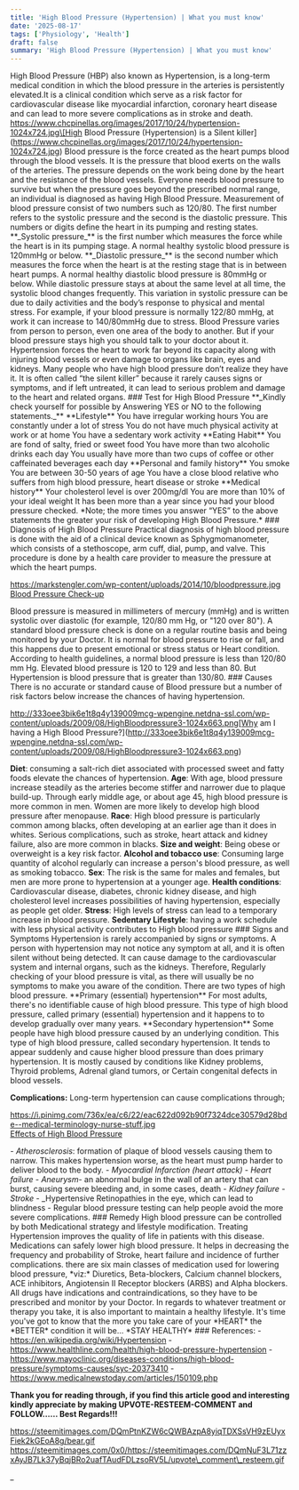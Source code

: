 ```yaml
---
title: 'High Blood Pressure (Hypertension) | What you must know'
date: '2025-08-17'
tags: ['Physiology', 'Health']
draft: false
summary: 'High Blood Pressure (Hypertension) | What you must know'
---
```


High Blood Pressure (HBP) also known as Hypertension, is a long-term medical condition in which the blood pressure in the arteries is persistently elevated.It is a clinical condition which serve as a risk factor for cardiovascular disease like myocardial infarction, coronary heart disease and can lead to more severe complications as in stroke and death. https://www.chcpinellas.org/images/2017/10/24/hypertension-1024x724.jpg\[High Blood Pressure (Hypertension) is a Silent killer\](https://www.chcpinellas.org/images/2017/10/24/hypertension-1024x724.jpg) Blood pressure is the force created as the heart pumps blood through the blood vessels. It is the pressure that blood exerts on the walls of the arteries. The pressure depends on the work being done by the heart and the resistance of the blood vessels. Everyone needs blood pressure to survive but when the pressure goes beyond the prescribed normal range, an individual is diagnosed as having High Blood Pressure. Measurement of blood pressure consist of two numbers such as 120/80. The first number refers to the systolic pressure and the second is the diastolic pressure. This numbers or digits define the heart in its pumping and resting states. \*\*\_Systolic pressure\_\*\* is the first number which measures the force while the heart is in its pumping stage. A normal healthy systolic blood pressure is 120mmHg or below. \*\*\_Diastolic pressure\_\*\* is the second number which measures the force when the heart is at the resting stage that is in between heart pumps. A normal healthy diastolic blood pressure is 80mmHg or below. While diastolic pressure stays at about the same level at all time, the systolic blood changes frequently. This variation in systolic pressure can be due to daily activities and the body’s response to physical and mental stress. For example, if your blood pressure is normally 122/80 mmHg, at work it can increase to 140/80mmHg due to stress. Blood Pressure varies from person to person, even one area of the body to another. But if your blood pressure stays high you should talk to your doctor about it. Hypertension forces the heart to work far beyond its capacity along with injuring blood vessels or even damage to organs like brain, eyes and kidneys. Many people who have high blood pressure don’t realize they have it. It is often called “the silent killer” because it rarely causes signs or symptoms, and if left untreated, it can lead to serious problem and damage to the heart and related organs. ### Test for High Blood Pressure \*\*\_Kindly check yourself for possible by Answering YES or NO to the following statements.\_\*\* \*\*Lifestyle\*\* You have irregular working hours You are constantly under a lot of stress You do not have much physical activity at work or at home You have a sedentary work activity \*\*Eating Habit\*\* You are fond of salty, fried or sweet food You have more than two alcoholic drinks each day You usually have more than two cups of coffee or other caffeinated beverages each day \*\*Personal and family history\*\* You smoke You are between 30-50 years of age You have a close blood relative who suffers from high blood pressure, heart disease or stroke \*\*Medical history\*\* Your cholesterol level is over 200mg/dl You are more than 10% of your ideal weight It has been more than a year since you had your blood pressure checked. \*Note; the more times you answer “YES” to the above statements the greater your risk of developing High Blood Pressure.\* ### Diagnosis of High Blood Pressure Practical diagnosis of high blood pressure is done with the aid of a clinical device known as Sphygmomanometer, which consists of a stethoscope, arm cuff, dial, pump, and valve. This procedure is done by a health care provider to measure the pressure at which the heart pumps.

https://markstengler.com/wp-content/uploads/2014/10/bloodpressure.jpg  
[Blood Pressure Check-up](https://markstengler.com/wp-content/uploads/2014/10/bloodpressure.jpg)

Blood pressure is measured in millimeters of mercury (mmHg) and is written systolic over diastolic (for example, 120/80 mm Hg, or "120 over 80"). A standard blood pressure check is done on a regular routine basis and being monitored by your Doctor. It is normal for blood pressure to rise or fall, and this happens due to present emotional or stress status or Heart condition. According to health guidelines, a normal blood pressure is less than 120/80 mm Hg. Elevated blood pressure is 120 to 129 and less than 80. But Hypertension is blood pressure that is greater than 130/80. ### Causes There is no accurate or standard cause of Blood pressure but a number of risk factors below increase the chances of having hypertension.

http://333oee3bik6e1t8q4y139009mcg-wpengine.netdna-ssl.com/wp-content/uploads/2009/08/HighBloodpressure3-1024x663.png[Why am I having a High Blood Pressure?](http://333oee3bik6e1t8q4y139009mcg-wpengine.netdna-ssl.com/wp-content/uploads/2009/08/HighBloodpressure3-1024x663.png)

**Diet**: consuming a salt-rich diet associated with processed sweet and fatty foods elevate the chances of hypertension. **Age**: With age, blood pressure increase steadily as the arteries become stiffer and narrower due to plaque build-up. Through early middle age, or about age 45, high blood pressure is more common in men. Women are more likely to develop high blood pressure after menopause. **Race**: High blood pressure is particularly common among blacks, often developing at an earlier age than it does in whites. Serious complications, such as stroke, heart attack and kidney failure, also are more common in blacks. **Size and weight**: Being obese or overweight is a key risk factor. **Alcohol and tobacco use**: Consuming large quantity of alcohol regularly can increase a person's blood pressure, as well as smoking tobacco. **Sex**: The risk is the same for males and females, but men are more prone to hypertension at a younger age. **Health conditions**: Cardiovascular disease, diabetes, chronic kidney disease, and high cholesterol level increases possibilities of having hypertension, especially as people get older. **Stress**: High levels of stress can lead to a temporary increase in blood pressure. **Sedentary Lifestyle**: having a work schedule with less physical activity contributes to High blood pressure ### Signs and Symptoms Hypertension is rarely accompanied by signs or symptoms. A person with hypertension may not notice any symptom at all, and it is often silent without being detected. It can cause damage to the cardiovascular system and internal organs, such as the kidneys. Therefore, Regularly checking of your blood pressure is vital, as there will usually be no symptoms to make you aware of the condition. There are two types of high blood pressure. \*\*Primary (essential) hypertension\*\* For most adults, there's no identifiable cause of high blood pressure. This type of high blood pressure, called primary (essential) hypertension and it happens to to develop gradually over many years. \*\*Secondary hypertension\*\* Some people have high blood pressure caused by an underlying condition. This type of high blood pressure, called secondary hypertension. It tends to appear suddenly and cause higher blood pressure than does primary hypertension. It is mostly caused by conditions like Kidney problems, Thyroid problems, Adrenal gland tumors, or Certain congenital defects in blood vessels.

**Complications:** Long-term hypertension can cause complications through;

https://i.pinimg.com/736x/ea/c6/22/eac622d092b90f7324dce30579d28bde--medical-terminology-nurse-stuff.jpg  
[Effects of High Blood Pressure](https://i.pinimg.com/736x/ea/c6/22/eac622d092b90f7324dce30579d28bde--medical-terminology-nurse-stuff.jpg)

\- _Atherosclerosis_: formation of plaque of blood vessels causing them to narrow. This makes hypertension worse, as the heart must pump harder to deliver blood to the body. - _Myocardial Infarction (heart attack)_ - _Heart failure_ - _Aneurysm_\- an abnormal bulge in the wall of an artery that can burst, causing severe bleeding and, in some cases, death - _Kidney failure_ - _Stroke_ - _Hypertensive Retinopathies in the eye, which can lead to blindness - Regular blood pressure testing can help people avoid the more severe complications. ### Remedy High blood pressure can be controlled by both Medicational strategy and lifestyle modification. Treating Hypertension improves the quality of life in patients with this disease. Medications can safely lower high blood pressure. It helps in decreasing the frequency and probability of Stroke, heart failure and incidence of further complications. there are six main classes of medication used for lowering blood pressure, \*viz:\* Diuretics, Beta-blockers, Calcium channel blockers, ACE inhibitors, Angiotensin II Receptor blockers (ARBS) and Alpha blockers. All drugs have indications and contraindications, so they have to be prescribed and monitor by your Doctor. In regards to whatever treatment or therapy you take, it is also important to maintain a healthy lifestyle. It's time you've got to know that the more you take care of your \*HEART\* the \*BETTER\* condition it will be... \*STAY HEALTHY\* ### References: - https://en.wikipedia.org/wiki/Hypertension - https://www.healthline.com/health/high-blood-pressure-hypertension - https://www.mayoclinic.org/diseases-conditions/high-blood-pressure/symptoms-causes/syc-20373410 - https://www.medicalnewstoday.com/articles/150109.php

**Thank you for reading through, if you find this article good and interesting kindly appreciate by making UPVOTE-RESTEEM-COMMENT and FOLLOW…… Best Regards!!!**

https://steemitimages.com/DQmPtnKZW6cQWBAzpA8yiqTDXSsVH9zEUyxFiek2kGEoA8g/bear.gif https://steemitimages.com/0x0/https://steemitimages.com/DQmNuF3L71zzxAyJB7Lk37yBqjBRo2uafTAudFDLzsoRV5L/upvote\_comment\_resteem.gif

_